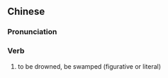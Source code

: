 {{also|灭顶}}
==Chinese==
{{zh-forms|s=灭顶}}

===Pronunciation===
{{zh-pron
|m=mièdǐng
|cat=v
}}

===Verb===
{{zh-verb}}

# to be drowned, be swamped (figurative or literal)